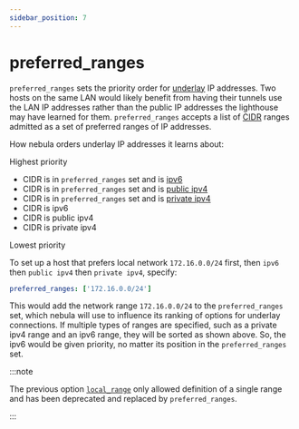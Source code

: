 ```yaml
---
sidebar_position: 7
---
```


# preferred_ranges

`preferred_ranges` sets the priority order for [underlay](/glossary/underlay-network) IP addresses. Two hosts on the same LAN would likely benefit from having their tunnels use the LAN IP addresses rather than the public IP addresses the lighthouse may have learned for them. `preferred_ranges` accepts a list of [CIDR](https://en.wikipedia.org/wiki/Classless_Inter-Domain_Routing) ranges admitted as a set of preferred ranges of IP addresses.

How nebula orders underlay IP addresses it learns about:

Highest priority

- CIDR is in `preferred_ranges` set and is [ipv6](https://en.wikipedia.org/wiki/IPv6)
- CIDR is in `preferred_ranges` set and is [public ipv4](https://en.wikipedia.org/wiki/IPv4)
- CIDR is in `preferred_ranges` set and is [private ipv4](https://en.wikipedia.org/wiki/IPv4#Private_networks)
- CIDR is ipv6
- CIDR is public ipv4
- CIDR is private ipv4

Lowest priority

To set up a host that prefers local network `172.16.0.0/24` first, then `ipv6` then `public ipv4` then `private ipv4`, specify:

```yml
preferred_ranges: ['172.16.0.0/24']
```

This would add the network range `172.16.0.0/24` to the `preferred_ranges` set, which nebula will use to influence its ranking of options for underlay connections. If multiple types of ranges are specified, such as a private ipv4 range and an ipv6 range, they will be sorted as shown above. So, the ipv6 would be given priority, no matter its position in the `preferred_ranges` set.

:::note

The previous option [`local_range`](/config/local-range) only allowed definition of a single range
and has been deprecated and replaced by `preferred_ranges`.

:::
